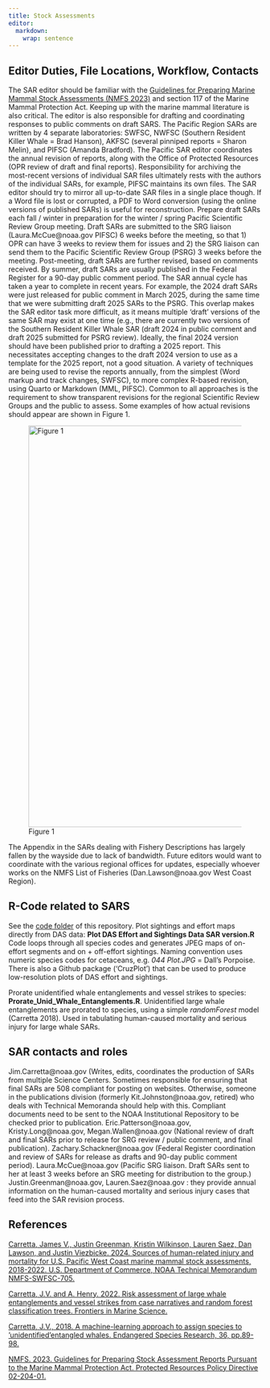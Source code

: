 ```yaml
---
title: Stock Assessments
editor: 
  markdown: 
    wrap: sentence
---
```


## Editor Duties, File Locations, Workflow, Contacts

The SAR editor should be familiar with the [Guidelines for Preparing Marine Mammal Stock Assessments (NMFS 2023)](https://www.fisheries.noaa.gov/national/marine-mammal-protection/guidelines-assessing-marine-mammal-stocks) and section 117 of the Marine Mammal Protection Act.
Keeping up with the marine mammal literature is also critical.
The editor is also responsible for drafting and coordinating responses to public comments on draft SARS.
The Pacific Region SARs are written by 4 separate laboratories: SWFSC, NWFSC (Southern Resident Killer Whale = Brad Hanson), AKFSC (several pinniped reports = Sharon Melin), and PIFSC (Amanda Bradford).
The Pacific SAR editor coordinates the annual revision of reports, along with the Office of Protected Resources (OPR review of draft and final reports).
Responsibility for archiving the most-recent versions of individual SAR files ultimately rests with the authors of the individual SARs, for example, PIFSC maintains its own files.
The SAR editor should try to mirror all up-to-date SAR files in a single place though.
If a Word file is lost or corrupted, a PDF to Word conversion (using the online versions of published SARs) is useful for reconstruction.
Prepare draft SARs each fall / winter in preparation for the winter / spring Pacific Scientific Review Group meeting.
Draft SARs are submitted to the SRG liaison (Laura.McCue\@noaa.gov PIFSC) 6 weeks before the meeting, so that 1) OPR can have 3 weeks to review them for issues and 2) the SRG liaison can send them to the Pacific Scientific Review Group (PSRG) 3 weeks before the meeting.
Post-meeting, draft SARs are further revised, based on comments received.
By summer, draft SARs are usually published in the Federal Register for a 90-day public comment period.
The SAR annual cycle has taken a year to complete in recent years.
For example, the 2024 draft SARs were just released for public comment in March 2025, during the same time that we were submitting draft 2025 SARs to the PSRG.
This overlap makes the SAR editor task more difficult, as it means multiple ‘draft’ versions of the same SAR may exist at one time (e.g., there are currently two versions of the Southern Resident Killer Whale SAR (draft 2024 in public comment and draft 2025 submitted for PSRG review).
Ideally, the final 2024 version should have been published prior to drafting a 2025 report.
This necessitates accepting changes to the draft 2024 version to use as a template for the 2025 report, not a good situation.
A variety of techniques are being used to revise the reports annually, from the simplest (Word markup and track changes, SWFSC), to more complex R-based revision, using Quarto or Markdown (MML, PIFSC).
Common to all approaches is the requirement to show transparent revisions for the regional Scientific Review Groups and the public to assess.
Some examples of how actual revisions should appear are shown in Figure 1.

![Figure 1](images/SARTrackChanges.png){width="800"}

The Appendix in the SARs dealing with Fishery Descriptions has largely fallen by the wayside due to lack of bandwidth.
Future editors would want to coordinate with the various regional offices for updates, especially whoever works on the NMFS List of Fisheries (Dan.Lawson\@noaa.gov West Coast Region).

## R-Code related to SARS

See the [code folder](https://github.com/CMAP-SWFSC/CMAP-SWFSC/tree/main/_code) of this repository.
Plot sightings and effort maps directly from DAS data: **Plot DAS Effort and Sightings Data SAR version.R** Code loops through all species codes and generates JPEG maps of on-effort segments and on + off-effort sightings.
Naming convention uses numeric species codes for cetaceans, e.g. *044 Plot.JPG* = Dall’s Porpoise.
There is also a Github package (‘CruzPlot’) that can be used to produce low-resolution plots of DAS effort and sightings.

Prorate unidentified whale entanglements and vessel strikes to species: **Prorate_Unid_Whale_Entanglements.R**.
Unidentified large whale entanglements are prorated to species, using a simple *randomForest* model (Carretta 2018).
Used in tabulating human-caused mortality and serious injury for large whale SARs.

## SAR contacts and roles

Jim.Carretta\@noaa.gov (Writes, edits, coordinates the production of SARs from multiple Science Centers. Sometimes responsible for ensuring that final SARs are 508 compliant for posting on websites. Otherwise, someone in the publications division (formerly Kit.Johnston\@noaa.gov, retired) who deals with Technical Memoranda should help with this.
Compliant documents need to be sent to the NOAA Institutional Repository to be checked prior to publication.
Eric.Patterson\@noaa.gov, Kristy.Long\@noaa.gov, Megan.Wallen\@noaa.gov (National review of draft and final SARs prior to release for SRG review / public comment, and final publication).
Zachary.Schackner\@noaa.gov (Federal Register coordination and review of SARs for release as drafts and 90-day public comment period).
Laura.McCue\@noaa.gov (Pacific SRG liaison. Draft SARs sent to her at least 3 weeks before an SRG meeting for distribution to the group.) Justin.Greenman\@noaa.gov, Lauren.Saez\@noaa.gov : they provide annual information on the human-caused mortality and serious injury cases that feed into the SAR revision process.

## References

[Carretta, James V., Justin Greenman, Kristin Wilkinson, Lauren Saez, Dan Lawson, and Justin Viezbicke. 2024. Sources of human-related injury and mortality for U.S. Pacific West Coast marine mammal stock assessments, 2018-2022. U.S. Department of Commerce, NOAA Technical Memorandum NMFS-SWFSC-705.](https://doi.org/10.25923/tj6f-y570)

[Carretta, J.V. and A. Henry. 2022. Risk assessment of large whale entanglements and vessel strikes from case narratives and random forest classification trees. Frontiers in Marine Science.](https://doi.org/10.3389/fmars.2022.863070)

[Carretta, J.V., 2018. A machine-learning approach to assign species to ‘unidentified’entangled whales. Endangered Species Research, 36, pp.89-98.](https://doi.org/10.3354/esr00894)

[NMFS. 2023. Guidelines for Preparing Stock Assessment Reports Pursuant to the Marine Mammal Protection Act. Protected Resources Policy Directive 02-204-01.](https://www.fisheries.noaa.gov/s3/2023-05/02-204-01-Final-GAMMS-IV-Revisions-clean-1-kdr.pdf)
